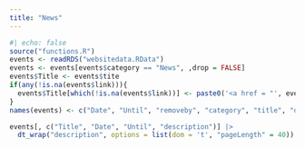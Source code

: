 ```yaml
---
title: "News"
---
```


```r
#| echo: false
source("functions.R")
events <- readRDS("websitedata.RData")
events <- events[events$category == "News", ,drop = FALSE]
events$Title <- events$tite
if(any(!is.na(events$link))){
  events$Title[which(!is.na(events$link))] <- paste0('<a href = "', events$link[which(!is.na(events$link))], '">', events$title[which(!is.na(events$link))], '</a>')
}
names(events) <- c("Date", "Until", "removeby", "category", "title", "description", "link", "picture", "Title")

events[, c("Title", "Date", "Until", "description")] |>
  dt_wrap("description", options = list(dom = 't', "pageLength" = 40))
```
